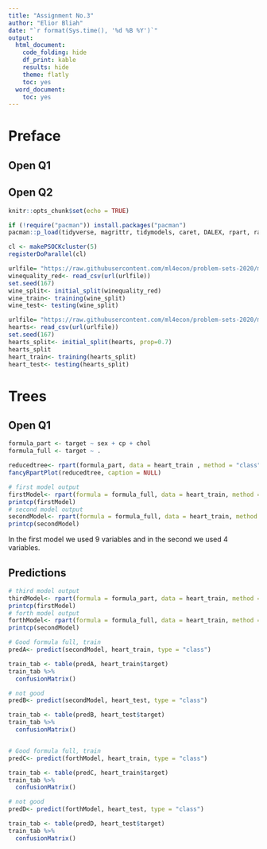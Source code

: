 ```yaml
---
title: "Assignment No.3"
author: "Elior Bliah"
date: "`r format(Sys.time(), '%d %B %Y')`"
output:
  html_document:
    code_folding: hide
    df_print: kable
    results: hide
    theme: flatly
    toc: yes
  word_document:
    toc: yes
---
```


# Preface

## Open Q1

## Open Q2


```r
knitr::opts_chunk$set(echo = TRUE)
```
```r
if (!require("pacman")) install.packages("pacman")
pacman::p_load(tidyverse, magrittr, tidymodels, caret, DALEX, rpart, rattle, rpart.plot, RColorBrewer, ada, doParallel, pROC)
```

```r
cl <- makePSOCKcluster(5)
registerDoParallel(cl)
```

```r
urlfile= "https://raw.githubusercontent.com/ml4econ/problem-sets-2020/master/datasets/winequality_red.csv"
winequality_red<- read_csv(url(urlfile))
set.seed(167)
wine_split<- initial_split(winequality_red)
wine_train<- training(wine_split)
wine_test<- testing(wine_split)

```

```r
urlfile= "https://raw.githubusercontent.com/ml4econ/problem-sets-2020/master/datasets/heart.csv"
hearts<- read_csv(url(urlfile))
set.seed(167)
hearts_split<- initial_split(hearts, prop=0.7)
hearts_split
heart_train<- training(hearts_split)
heart_test<- testing(hearts_split)
```

# Trees

## Open Q1


```r
formula_part <- target ~ sex + cp + chol
formula_full <- target ~ .
```

```r
reducedtree<- rpart(formula_part, data = heart_train , method = "class")
fancyRpartPlot(reducedtree, caption = NULL)
```
```r
# first model output
firstModel<- rpart(formula = formula_full, data = heart_train, method = "class", minsplit = 2, minbucket = 1)
printcp(firstModel)
# second model output
secondModel<- rpart(formula = formula_full, data = heart_train, method = "class")
printcp(secondModel)
```

In the first model we used 9 variables and in the second we used 4 variables.

## Predictions

```r
# third model output
thirdModel<- rpart(formula = formula_part, data = heart_train, method = "class", minsplit = 2, minbucket = 1)
printcp(firstModel)
# forth model output
forthModel<- rpart(formula = formula_full, data = heart_train, method = "class")
printcp(secondModel)
```

```r
# Good formula full, train
predA<- predict(secondModel, heart_train, type = "class")

train_tab <- table(predA, heart_train$target)
train_tab %>% 
  confusionMatrix()

# not good
predB<- predict(secondModel, heart_test, type = "class")

train_tab <- table(predB, heart_test$target)
train_tab %>% 
  confusionMatrix()


# Good formula full, train
predC<- predict(forthModel, heart_train, type = "class")

train_tab <- table(predC, heart_train$target)
train_tab %>%
  confusionMatrix()

# not good
predD<- predict(forthModel, heart_test, type = "class")

train_tab <- table(predD, heart_test$target)
train_tab %>% 
  confusionMatrix()

```

